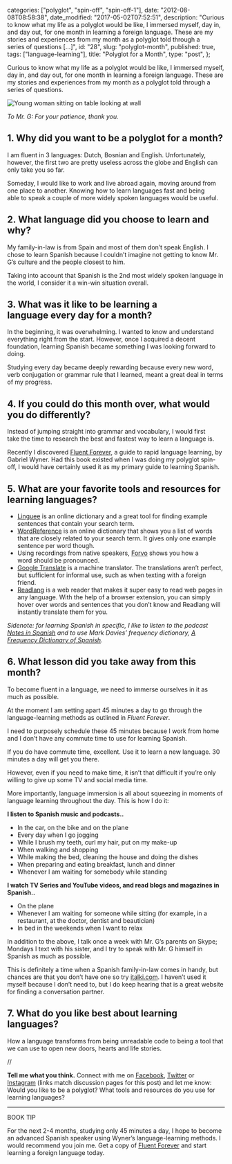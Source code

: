 
  categories: ["polyglot", "spin-off", "spin-off-1"],
  date: "2012-08-08T08:58:38",
  date_modified: "2017-05-02T07:52:51",
  description:
    "Curious to know what my life as a polyglot would be like, I immersed myself, day in, and day out, for one month in learning a foreign language. These are my stories and experiences from my month as a polyglot told through a series of questions […]",
  id: "28",
  slug: "polyglot-month",
  published: true,
  tags: ["language-learning"],
  title: "Polyglot for a Month",
  type: "post",
};


Curious to know what my life as a polyglot would be like, I immersed myself, day in, and day out, for one month in learning a foreign language. These are my stories and experiences from my month as a polyglot told through a series of questions.

![Young woman sitting on table looking at wall](/pages/tsop/posts/polyglot-month/sitting-table_1b.jpg)

_To Mr. G: For your patience, thank you._

## 1. Why did you want to be a polyglot for a month?

I am fluent in 3 languages: Dutch, Bosnian and English. Unfortunately, however, the first two are pretty useless across the globe and English can only take you so far.

Someday, I would like to work and live abroad again, moving around from one place to another. Knowing how to learn languages fast and being able to speak a couple of more widely spoken languages would be useful.

## 2. What language did you choose to learn and why?

My family-in-law is from Spain and most of them don’t speak English. I chose to learn Spanish because I couldn’t imagine not getting to know Mr. G’s culture and the people closest to him.

Taking into account that Spanish is the 2nd most widely spoken language in the world, I consider it a win-win situation overall.

## 3. What was it like to be learning a language every day for a month?

In the beginning, it was overwhelming. I wanted to know and understand everything right from the start. However, once I acquired a decent foundation, learning Spanish became something I was looking forward to doing.

Studying every day became deeply rewarding because every new word, verb conjugation or grammar rule that I learned, meant a great deal in terms of my progress.

## 4. If you could do this month over, what would you do differently?

Instead of jumping straight into grammar and vocabulary, I would first take the time to research the best and fastest way to learn a language is.

Recently I discovered [Fluent Forever](http://amzn.to/1xBHTA6), a guide to rapid language learning, by Gabriel Wyner. Had this book existed when I was doing my polyglot spin-off, I would have certainly used it as my primary guide to learning Spanish.

## 5. What are your favorite tools and resources for learning languages?

- [Linguee](http://www.linguee.com) is an online dictionary and a great tool for finding example sentences that contain your search term.
- [WordReference](http://www.wordreference.com/) is an online dictionary that shows you a list of words that are closely related to your search term. It gives only one example sentence per word though.
- Using recordings from native speakers, [Forvo](http://www.forvo.com/) shows you how a word should be pronounced.[](http://www.forvo.com/)
- [Google Translate](https://translate.google.com/) is a machine translator. The translations aren’t perfect, but sufficient for informal use, such as when texting with a foreign friend.
- [Readlang](http://readlang.com) is a web reader that makes it super easy to read web pages in any language. With the help of a browser extension, you can simply hover over words and sentences that you don’t know and Readlang will instantly translate them for you.

_Sidenote: for learning Spanish in specific, I like to listen to the podcast [Notes in Spanish](http://www.notesinspanish.com/) and to use Mark Davies’ frequency dictionary, [A Frequency Dictionary of Spanish](http://amzn.to/1w6LKUy)._

## 6. What lesson did you take away from this month?

To become fluent in a language, we need to immerse ourselves in it as much as possible.

At the moment I am setting apart 45 minutes a day to go through the language-learning methods as outlined in _Fluent Forever_.

I need to purposely schedule these 45 minutes because I work from home and I don’t have any commute time to use for learning Spanish.

If you do have commute time, excellent. Use it to learn a new language. 30 minutes a day will get you there.

However, even if you need to make time, it isn’t that difficult if you’re only willing to give up some TV and social media time.

More importantly, language immersion is all about squeezing in moments of language learning throughout the day. This is how I do it:

**I listen to Spanish music and podcasts..**

- In the car, on the bike and on the plane
- Every day when I go jogging
- While I brush my teeth, curl my hair, put on my make-up
- When walking and shopping
- While making the bed, cleaning the house and doing the dishes
- When preparing and eating breakfast, lunch and dinner
- Whenever I am waiting for somebody while standing

**I watch TV Series and YouTube videos, and read blogs and magazines in Spanish..**

- On the plane
- Whenever I am waiting for someone while sitting (for example, in a restaurant, at the doctor, dentist and beautician)
- In bed in the weekends when I want to relax

In addition to the above, I talk once a week with Mr. G’s parents on Skype; Mondays I text with his sister, and I try to speak with Mr. G himself in Spanish as much as possible.

This is definitely a time when a Spanish family-in-law comes in handy, but chances are that you don’t have one so try [italki.com](http://www.italki.com/). I haven’t used it myself because I don’t need to, but I do keep hearing that is a great website for finding a conversation partner.

## 7. What do you like best about learning languages?

How a language transforms from being unreadable code to being a tool that we can use to open new doors, hearts and life stories.

//

**Tell me what you think.** Connect with me on [Facebook](https://www.facebook.com/thespinoffproject/photos/a.829870537044833.1073741830.443190319046192/829870543711499/), [Twitter](https://twitter.com/mirhamasala/status/522370336047005696) or [Instagram](http://instagram.com/p/vqGhsuEyIJ/) (links match discussion pages for this post) and let me know: Would you like to be a polyglot? What tools and resources do you use for learning languages?

---

BOOK TIP

For the next 2-4 months, studying only 45 minutes a day, I hope to become an advanced Spanish speaker using Wyner’s language-learning methods. I would recommend you join me. Get a copy of [Fluent Forever](http://amzn.to/1xBHTA6) and start learning a foreign language today.
